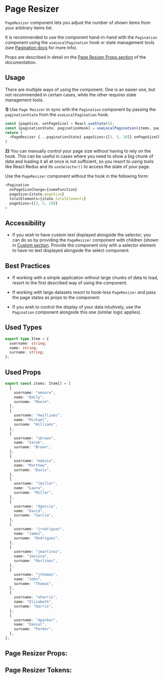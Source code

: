 

# Page Resizer

`PageResizer` component lets you adjust the number of shown items from your arbitrary items list.

It is recommended to use the component hand-in-hand with the `Pagination` component using the `useLocalPagination` hook
or state management tools (see [Pagination docs](/docs/component-library-core-pagination--simple) for more info).

<Canvas>
  <Story id="component-library-selectors-pageresizer--simple" />
</Canvas>


Props are described in detail on the [Page Resizer Props section](#page-resizer-props)
of the documentation.

## Usage

There are multiple ways of using the component. One is an easier one, but not recommended in certain cases, while the
other requires state management tools.

**1)** Use `Page Resizer` in sync with the `Pagination` component by passing the `paginationState` from the `useLocalPagination` hook.

```ts
const [pageSize, setPageSize] = React.useState(5);
const [paginationState, paginationHook] = useLocalPagination(items, pageSize);
return (
  <PageResizer {...paginationState} pageSizes={[3, 5, 10]} onPageSizeChange={setPageSize} />
)
  ```

**2)** You can manually control your page size without having to rely on the hook.
This can be useful in cases where you need to show a big chunk of data and loading it all at once is not sufficient,
so you resort to using tools like React Redux and its `useSelector()` to access the state of your page.

Use the `PageResizer` component without the hook in the following form:

```ts
<Pagination
  onPageSizeChange={someFunction}
  pageSize={state.pageSize}
  totalElements={state.totalElements}
  pageSizes={[3, 5, 10]}
>
```

## Accessibility

- If you wish to have custom text displayed alongside the selector, you can do so by providing the `PageResizer` component with children
(shown in [Custom section](/docs/component-library-selectors-pageresizer--custom). Provide the component only with a selector element
to have no text displayed alongside the select component.

## Best Practices

- If working with a simple application without large chunks of data to load, resort to the first described way of using the component.

- If working with large datasets resort to hook-less `PageResizer` and pass the page states as props to the component.

- If you wish to control the display of your data intuitively, use the `Pagination` component alongside this one
(similar logic applies).

## Used Types

```ts
export type Item = {
  username: string;
  name: string;
  surname: string;
};
```

## Used Props

```ts
export const items: Item[] = [
  {
    username: "emoore",
    name: "Emily",
    surname: "Moore",
  },
  {
    username: "mwilliams",
    name: "Michael",
    surname: "Williams",
  },
  {
    username: "sbrown",
    name: "Sarah",
    surname: "Brown",
  },
  {
    username: "mdavis",
    name: "Matthew",
    surname: "Davis",
  },
  {
    username: "lmiller",
    name: "Laura",
    surname: "Miller",
  },
  {
    username: "dgarcia",
    name: "David",
    surname: "Garcia",
  },
  {
    username: "jrodriguez",
    name: "James",
    surname: "Rodriguez",
  },
  {
    username: "jmartinez",
    name: "Jessica",
    surname: "Martinez",
  },
  {
    username: "jthomas",
    name: "John",
    surname: "Thomas",
  },
  {
    username: "eharris",
    name: "Elizabeth",
    surname: "Harris",
  },
  {
    username: "dparker",
    name: "Daniel",
    surname: "Parker",
  },
];
```

<Stories includePrimary={true} />

## Page Resizer Props:

<ArgsTable of={PageResizer} />

## Page Resizer Tokens:
<ThemeTokens component="PageResizer"/>
